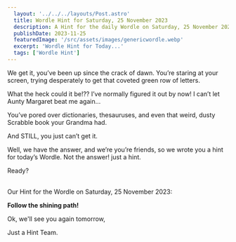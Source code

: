 ```yaml
---
  layout: '../../../layouts/Post.astro'
  title: Wordle Hint for Saturday, 25 November 2023
  description: A Hint for the daily Wordle on Saturday, 25 November 2023
  publishDate: 2023-11-25
  featuredImage: '/src/assets/images/genericwordle.webp'
  excerpt: 'Wordle Hint for Today...'
  tags: ['Wordle Hint']
---
```


  We get it, you’ve been up since the crack of dawn. You’re staring at your screen, trying desperately to get that coveted green row of letters. 

  What the heck could it be!??
  I’ve normally figured it out by now!
  I can’t let Aunty Margaret beat me again… 

  You’ve pored over dictionaries, thesauruses, and even that weird, dusty Scrabble book your Grandma had.

  And STILL, you just can’t get it. 

  Well, we have the answer, and we’re you’re friends, so we wrote you a hint for today’s Wordle.
  Not the answer! just a hint. 

  Ready?<br /><br />

  Our Hint for the Wordle on Saturday, 25 November 2023:

  **Follow the shining path!**

  Ok, we'll see you again tomorrow, 

  Just a Hint Team.
  